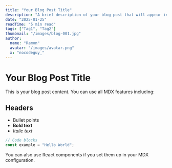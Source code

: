 ```yaml
---
title: "Your Blog Post Title"
description: "A brief description of your blog post that will appear in the preview"
date: "2025-01-25"
readTime: "5 min read"
tags: ["Tag1", "Tag2"]
thumbnail: "/images/blog-001.jpg"
author:
  name: "Ramon"
  avatar: "/images/avatar.png"
  x: "nocodeguy_"
---
```


# Your Blog Post Title

This is your blog post content. You can use all MDX features including:

## Headers
- Bullet points
- **Bold text**
- *Italic text*

```javascript
// Code blocks
const example = "Hello World";
```

You can also use React components if you set them up in your MDX configuration.
